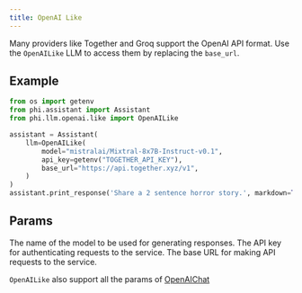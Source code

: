 ```yaml
---
title: OpenAI Like
---
```


Many providers like Together and Groq support the OpenAI API format. Use the `OpenAILike` LLM to access them by replacing the `base_url`.

## Example

<CodeGroup>

```python assistant.py
from os import getenv
from phi.assistant import Assistant
from phi.llm.openai.like import OpenAILike

assistant = Assistant(
    llm=OpenAILike(
        model="mistralai/Mixtral-8x7B-Instruct-v0.1",
        api_key=getenv("TOGETHER_API_KEY"),
        base_url="https://api.together.xyz/v1",
    )
)
assistant.print_response('Share a 2 sentence horror story.', markdown=True)
```

</CodeGroup>

## Params

<ResponseField name="model" type="str">
  The name of the model to be used for generating responses.
</ResponseField>
<ResponseField name="api_key" type="str">
  The API key for authenticating requests to the service.
</ResponseField>
<ResponseField name="base_url" type="str">
  The base URL for making API requests to the service.
</ResponseField>

`OpenAILike` also support all the params of [OpenAIChat](/llms/openai)
